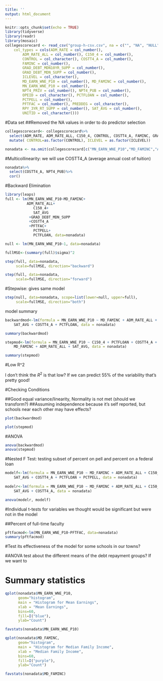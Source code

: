 ```yaml
---
title: ''
output: html_document
---
```


```r
knitr::opts_chunk$set(echo = TRUE)
library(tidyverse)
library(readr)
library(mosaic)
collegescorecard <- read_csv("group-h-csv.csv", na = c("", "NA", "NULL", "PrivacySuppressed"),
    col_types = cols(ADM_RATE = col_number(), 
        ADM_RATE_ALL = col_number(), C150_4 = col_number(), 
        CONTROL = col_character(), COSTT4_A = col_number(), 
        FAMINC = col_number(),
        GRAD_DEBT_MDN10YR_SUPP = col_number(), 
        GRAD_DEBT_MDN_SUPP = col_number(), 
        ICLEVEL = col_character(), 
        MD_EARN_WNE_P10 = col_number(), MD_FAMINC = col_number(), 
        MN_EARN_WNE_P10 = col_number(),  
        NPT4_PRIV = col_number(), NPT4_PUB = col_number(), 
        OPEID = col_character(), PCTFLOAN = col_number(), 
        PCTPELL = col_number(),  
        PFTFAC = col_number(), PREDDEG = col_character(), 
        RPY_3YR_RT_SUPP = col_number(), SAT_AVG = col_number(), 
        UNITID = col_character()))
```

#Data set
##Removed the NA values in order to do predictor selection

```r
collegescorecard<- collegescorecard%>% 
  select(ADM_RATE, ADM_RATE_ALL, C150_4, CONTROL, COSTT4_A, FAMINC, GRAD_DEBT_MDN10YR_SUPP, GRAD_DEBT_MDN_SUPP, ICLEVEL, MD_EARN_WNE_P10, MD_FAMINC, MN_EARN_WNE_P10, NPT4_PRIV, NPT4_PUB, OPEID, PCTFLOAN, PCTPELL, PFTFAC, SAT_AVG, UNITID) %>%
  mutate( CONTROL=as.factor(CONTROL), ICLEVEL = as.factor(ICLEVEL)) 

nonadata <- na.omit(collegescorecard[c("MN_EARN_WNE_P10","MD_FAMINC","ADM_RATE_ALL","C150_4","SAT_AVG","GRAD_DEBT_MDN_SUPP","COSTT4_A","PFTFAC","PCTPELL","NPT4_PUB","PCTFLOAN", "CONTROL")])
```


#Multicollinearity: we will use COSTT4_A (average annual cost of tuition)

```r
nonadata%>%
  select(COSTT4_A, NPT4_PUB)%>%
  cor()
```

#Backward Elimination
```r
library(leaps)
full <- lm(MN_EARN_WNE_P10~MD_FAMINC+
          ADM_RATE_ALL+
             C150_4+
             SAT_AVG
           +GRAD_DEBT_MDN_SUPP
           +COSTT4_A
           +PFTFAC+
             PCTPELL+
             PCTFLOAN, data=nonadata)

null <- lm(MN_EARN_WNE_P10~1, data=nonadata)

fullMSE<-(summary(full)$sigma)^2 

step(full, data=nonadata,
     scale=fullMSE, direction="backward")
```

```r
step(full, data=nonadata,
     scale=fullMSE, direction="forward")

```



#Stepwise: gives same model

```r
step(null, data=nonadata, scope=list(lower=null, upper=full),
     scale=fullMSE, direction="both")
```




model summary
```r
backwardmod<-lm(formula = MN_EARN_WNE_P10 ~ MD_FAMINC + ADM_RATE_ALL + C150_4 + 
    SAT_AVG + COSTT4_A + PCTFLOAN, data = nonadata)

summary(backwardmod)

stepmod<-lm(formula = MN_EARN_WNE_P10 ~ C150_4 + PCTFLOAN + COSTT4_A + 
    MD_FAMINC + ADM_RATE_ALL + SAT_AVG, data = nonadata)

summary(stepmod)
```

#Low R^2

I don't think the $R^2$ is that low? If we can predict 55% of the variability that's pretty good!



#Checking Conditions

##Good equal variance/linearity, Normality is not met (should we transform?)
##Assuming independence because it's self reported, but schools near each other may have effects?

```r
plot(backwardmod)
```

```r
plot(stepmod)
```

#ANOVA

```r
anova(backwardmod)
anova(stepmod)
```

#Nested F Test: testing subset of percent on pell and percent on a federal loan

```r
modelf<-lm(formula = MN_EARN_WNE_P10 ~ MD_FAMINC + ADM_RATE_ALL + C150_4 + 
    SAT_AVG + COSTT4_A + PCTFLOAN + PCTPELL, data = nonadata)
  
modelr<-lm(formula = MN_EARN_WNE_P10 ~ MD_FAMINC + ADM_RATE_ALL + C150_4 + 
    SAT_AVG + COSTT4_A, data = nonadata)

anova(modelr, modelf)
```

#Individual t-tests for variables we thought would be significant but were not in the model

##Percent of full-time faculty
```r
pftfacmod<-lm(MN_EARN_WNE_P10~PFTFAC, data=nonadata)
summary(pftfacmod)
```




#Test its effectiveness of the model for some schools in our towns?

#ANOVA test about the different means of the debt repayment groups? If we want to

# Summary statistics

```r
qplot(nonadata$MN_EARN_WNE_P10,
      geom="histogram",  
      main = "Histogram for Mean Earnings", 
      xlab = "Mean Earnings",  
      bins=60,
      fill=I("blue"),
      ylab="Count")
```

```r
favstats(nonadata$MN_EARN_WNE_P10)
```

```r
qplot(nonadata$MD_FAMINC,
      geom="histogram",  
      main = "Histogram for Median Family Income", 
      xlab = "Median Family Income",  
      bins=60,
      fill=I("purple"),
      ylab="Count")
```


```r
favstats(nonadata$MD_FAMINC)
```

